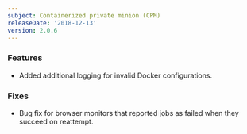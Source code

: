 ```yaml
---
subject: Containerized private minion (CPM)
releaseDate: '2018-12-13'
version: 2.0.6
---
```


### Features

* Added additional logging for invalid Docker configurations.

### Fixes

* Bug fix for browser monitors that reported jobs as failed when they succeed on reattempt.
